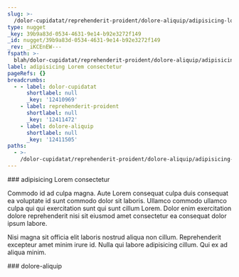 ```yaml
---
slug: >-
  /dolor-cupidatat/reprehenderit-proident/dolore-aliquip/adipisicing-lorem-consectetur
type: nugget
_key: 39b9a83d-0534-4631-9e14-b92e3272f149
_id: nugget/39b9a83d-0534-4631-9e14-b92e3272f149
_rev: _iKCEnEW---
fspath: >-
  blah/dolor-cupidatat/reprehenderit-proident/dolore-aliquip/adipisicing-lorem-consectetur.md
label: adipisicing Lorem consectetur
pageRefs: {}
breadcrumbs:
  - - label: dolor-cupidatat
      shortlabel: null
      _key: '12410969'
    - label: reprehenderit-proident
      shortlabel: null
      _key: '12411472'
    - label: dolore-aliquip
      shortlabel: null
      _key: '12411505'
paths:
  - >-
    /dolor-cupidatat/reprehenderit-proident/dolore-aliquip/adipisicing-lorem-consectetur
---
```


<NuggetArea>
<Nugget slug="/dolor-cupidatat/reprehenderit-proident/dolore-aliquip/adipisicing-lorem-consectetur" type="nugget" _key="39b9a83d-0534-4631-9e14-b92e3272f149" _id="nugget/39b9a83d-0534-4631-9e14-b92e3272f149" _rev="_iKCEnEW---" fspath="blah/dolor-cupidatat/reprehenderit-proident/dolore-aliquip/adipisicing-lorem-consectetur.md" label="adipisicing Lorem consectetur" paths="/dolor-cupidatat/reprehenderit-proident/dolore-aliquip/adipisicing-lorem-consectetur">
<NuggetBody>
### adipisicing Lorem consectetur

Commodo id ad culpa magna. Aute Lorem consequat culpa duis consequat ea voluptate id sunt commodo dolor sit laboris. Ullamco commodo ullamco culpa qui qui exercitation sunt qui sunt cillum Lorem. Dolor enim exercitation dolore reprehenderit nisi sit eiusmod amet consectetur ea consequat dolor ipsum labore.

Nisi magna sit officia elit laboris nostrud aliqua non cillum. Reprehenderit excepteur amet minim irure id. Nulla qui labore adipisicing cillum. Qui ex ad aliqua minim.

</NuggetBody>
<Breadcrumbs>
<Crumbs>
<Crumb _key="12410969" label="dolor-cupidatat" /><Crumb _key="12411472" label="reprehenderit-proident" /><Crumb _key="12411505" label="dolore-aliquip" />
</Crumbs>
</Breadcrumbs>
</Nugget>

<NuggetsInbound>
</NuggetsInbound>
<NuggetsOutbound>
</NuggetsOutbound>
</NuggetArea>
<PassagesInbound>
<Passage direction="inbound" type="passage" _key="12411505" _id="passage/12411505" _rev="_iKCEnES--B" label="dolore-aliquip" passage="dolore-aliquip" fspath="blah/dolor-cupidatat/reprehenderit-proident/dolore-aliquip" paths="/dolor-cupidatat/reprehenderit-proident/dolore-aliquip" slug="/dolor-cupidatat/reprehenderit-proident/dolore-aliquip">
<NuggetBody>
### dolore-aliquip

</NuggetBody>
<Breadcrumbs>
<Crumbs>
<Crumb _key="12410969" label="dolor-cupidatat" /><Crumb _key="12411472" label="reprehenderit-proident" />
</Crumbs>
</Breadcrumbs>
</Passage>

</PassagesInbound>
<PassagesOutbound>
</PassagesOutbound>